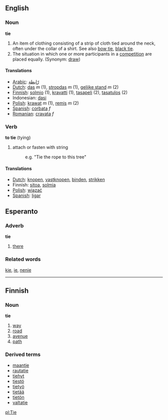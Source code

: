 ==English==
=== Noun ===
'''tie'''

# An item of clothing consisting of a strip of cloth tied around the neck, often under the collar of a shirt. See also [[bow tie]], [[black tie]].
# The situation in which one or more participants in a [[competition]] are placed equally. (Synonym: [[draw]])

====Translations====
*[[Arabic]]: [[رّابطة]]
*[[Dutch]]: [[das]] ''m'' (1), [[stropdas]] ''m'' (1), [[gelijke stand]] ''m'' (2)
*[[Finnish]]: [[solmio]] (1), [[kravatti]] (1), [[tasapeli]] (2), [[tasatulos]] (2)
*Indonesian: [[dasi]]
*[[Polish]]: [[krawat]] ''m'' (1), [[remis]] ''m'' (2)
*[[Spanish]]: [[corbata]] ''f''
*[[Romanian]]: [[cravata]] ''f''

=== Verb ===

'''to tie''' (tying)

#attach or fasten with string
#:e.g. "Tie the rope to this tree"

====Translations====
*[[Dutch]]: [[knopen]], [[vastknopen]], [[binden]], [[strikken]]
*Finnish: [[sitoa]], [[solmia]]
*[[Polish]]: [[wiązać]]
*[[Spanish]]: [[ligar]]

==Esperanto==
===Adverb===
'''tie'''

# [[there]]

===Related words===
[[kie]], [[ie]], [[nenie]]

-------
==Finnish==
===Noun===
'''tie'''

# [[way]]
# [[road]]
# [[avenue]]
# [[path]]

===Derived terms===
*[[maantie]]
*[[rautatie]]
*[[tiehyt]]
*[[tiestö]]
*[[tietyö]]
*[[tietää]]
*[[tietön]]
*[[valtatie]]

[[pl:Tie]]